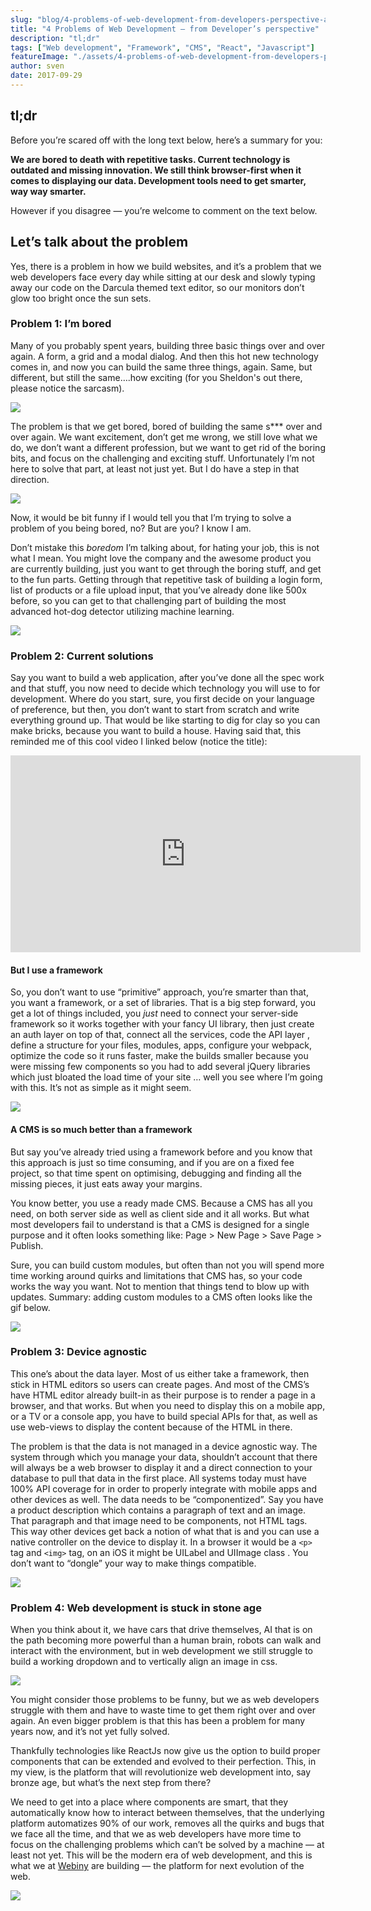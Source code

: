 ```yaml
---
slug: "blog/4-problems-of-web-development-from-developers-perspective-af7df512b32e"
title: "4 Problems of Web Development — from Developer’s perspective"
description: "tl;dr"
tags: ["Web development", "Framework", "CMS", "React", "Javascript"]
featureImage: "./assets/4-problems-of-web-development-from-developers-perspective-af7df512b32e/max-2048-17g2IovkDmP05jCinPLVJlw.jpeg"
author: sven
date: 2017-09-29
---
```


## tl;dr

Before you’re scared off with the long text below, here’s a summary for you:

**We are bored to death with repetitive tasks. Current technology is outdated and missing innovation. We still think browser-first when it comes to displaying our data. Development tools need to get smarter, way way smarter.**

However if you disagree — you’re welcome to comment on the text below.

## Let’s talk about the problem

Yes, there is a problem in how we build websites, and it’s a problem that we web developers face every day while sitting at our desk and slowly typing away our code on the Darcula themed text editor, so our monitors don’t glow too bright once the sun sets.

### Problem 1: I’m bored

Many of you probably spent years, building three basic things over and over again. A form, a grid and a modal dialog. And then this hot new technology comes in, and now you can build the same three things, again. Same, but different, but still the same….how exciting (for you Sheldon's out there, please notice the sarcasm).

![](./assets/4-problems-of-web-development-from-developers-perspective-af7df512b32e/max-3124-14luOcmV31e68HSGkxoXdMw.png)

The problem is that we get bored, bored of building the same s\*\*\* over and over again. We want excitement, don’t get me wrong, we still love what we do, we don’t want a different profession, but we want to get rid of the boring bits, and focus on the challenging and exciting stuff. Unfortunately I’m not here to solve that part, at least not just yet. But I do have a step in that direction.

![](./assets/4-problems-of-web-development-from-developers-perspective-af7df512b32e/max-1000-1D5erLRvA-QM4b41aWD7oAg.gif)

Now, it would be bit funny if I would tell you that I’m trying to solve a problem of you being bored, no? But are you? I know I am.

Don’t mistake this _boredom_ I’m talking about, for hating your job, this is not what I mean. You might love the company and the awesome product you are currently building, just you want to get through the boring stuff, and get to the fun parts. Getting through that repetitive task of building a login form, list of products or a file upload input, that you’ve already done like 500x before, so you can get to that challenging part of building the most advanced hot-dog detector utilizing machine learning.

![](./assets/4-problems-of-web-development-from-developers-perspective-af7df512b32e/max-1900-1_SNYCJqp0vxYC6tDlanb5Q.png)

### Problem 2: Current solutions

Say you want to build a web application, after you’ve done all the spec work and that stuff, you now need to decide which technology you will use to for development. Where do you start, sure, you first decide on your language of preference, but then, you don’t want to start from scratch and write everything ground up. That would be like starting to dig for clay so you can make bricks, because you want to build a house. Having said that, this reminded me of this cool video I linked below (notice the title):

<iframe width="560" height="315" src="https://www.youtube.com/embed/P73REgj-3UE" frameborder="0" allow="accelerometer; autoplay; clipboard-write; encrypted-media; gyroscope; picture-in-picture" allowfullscreen></iframe>

#### But I use a framework

So, you don’t want to use “primitive” approach, you’re smarter than that, you want a framework, or a set of libraries. That is a big step forward, you get a lot of things included, you _just_ need to connect your server-side framework so it works together with your fancy UI library, then just create an auth layer on top of that, connect all the services, code the API layer , define a structure for your files, modules, apps, configure your webpack, optimize the code so it runs faster, make the builds smaller because you were missing few components so you had to add several jQuery libraries which just bloated the load time of your site … well you see where I’m going with this. It’s not as simple as it might seem.

![](./assets/4-problems-of-web-development-from-developers-perspective-af7df512b32e/max-1200-1wY8Q6NEMmkQc0htXz3PEUA.gif)

#### A CMS is so much better than a framework

But say you’ve already tried using a framework before and you know that this approach is just so time consuming, and if you are on a fixed fee project, so that time spent on optimising, debugging and finding all the missing pieces, it just eats away your margins.

You know better, you use a ready made CMS. Because a CMS has all you need, on both server side as well as client side and it all works. But what most developers fail to understand is that a CMS is designed for a single purpose and it often looks something like: Page > New Page > Save Page > Publish.

Sure, you can build custom modules, but often than not you will spend more time working around quirks and limitations that CMS has, so your code works the way you want. Not to mention that things tend to blow up with updates. Summary: adding custom modules to a CMS often looks like the gif below.

![](./assets/4-problems-of-web-development-from-developers-perspective-af7df512b32e/max-726-1kgT8ageSnHbPhfBlqTSfEg.gif)

### Problem 3: Device agnostic

This one’s about the data layer. Most of us either take a framework, then stick in HTML editors so users can create pages. And most of the CMS’s have HTML editor already built-in as their purpose is to render a page in a browser, and that works. But when you need to display this on a mobile app, or a TV or a console app, you have to build special APIs for that, as well as use web-views to display the content because of the HTML in there.

The problem is that the data is not managed in a device agnostic way. The system through which you manage your data, shouldn’t account that there will always be a web browser to display it and a direct connection to your database to pull that data in the first place. All systems today must have 100% API coverage for in order to properly integrate with mobile apps and other devices as well. The data needs to be “componentized”. Say you have a product description which contains a paragraph of text and an image. That paragraph and that image need to be components, not HTML tags. This way other devices get back a notion of what that is and you can use a native controller on the device to display it. In a browser it would be a `<p>` tag and `<img>` tag, on an iOS it might be UILabel and UIImage class . You don’t want to “dongle” your way to make things compatible.

![](./assets/4-problems-of-web-development-from-developers-perspective-af7df512b32e/max-1200-1rWK2YoedB8SO2QITR2z_uw.png)

### Problem 4: Web development is stuck in stone age

When you think about it, we have cars that drive themselves, AI that is on the path becoming more powerful than a human brain, robots can walk and interact with the environment, but in web development we still struggle to build a working dropdown and to vertically align an image in css.

![](./assets/4-problems-of-web-development-from-developers-perspective-af7df512b32e/max-2560-1lsgPEfmwj2wkn3y73cYtpQ.jpeg)

You might consider those problems to be funny, but we as web developers struggle with them and have to waste time to get them right over and over again. An even bigger problem is that this has been a problem for many years now, and it’s not yet fully solved.

Thankfully technologies like ReactJs now give us the option to build proper components that can be extended and evolved to their perfection. This, in my view, is the platform that will revolutionize web development into, say bronze age, but what’s the next step from there?

We need to get into a place where components are smart, that they automatically know how to interact between themselves, that the underlying platform automatizes 90% of our work, removes all the quirks and bugs that we face all the time, and that we as web developers have more time to focus on the challenging problems which can’t be solved by a machine — at least not yet. This will be the modern era of web development, and this is what we at [Webiny](https://www.webiny.com/) are building — the platform for next evolution of the web.

![](./assets/4-problems-of-web-development-from-developers-perspective-af7df512b32e/max-1000-1UiTdvOEuheCps2_ACFcHtg.gif)
